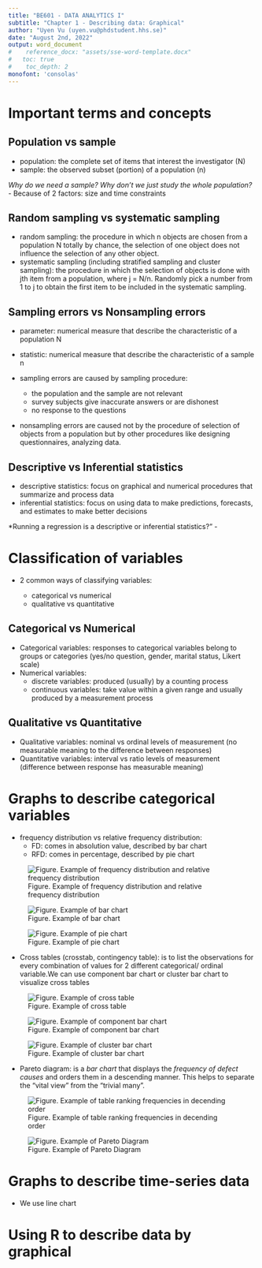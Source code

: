 ```yaml
---
title: "BE601 - DATA ANALYTICS I"
subtitle: "Chapter 1 - Describing data: Graphical"
author: "Uyen Vu (uyen.vu@phdstudent.hhs.se)"
date: "August 2nd, 2022"
output: word_document
#    reference_docx: "assets/sse-word-template.docx"
#   toc: true
#    toc_depth: 2
monofont: 'consolas'
---
```


\newpage

# Important terms and concepts
## Population vs sample

- population: the complete set of items that interest the investigator (N)
- sample: the observed subset (portion) of a population (n)

*Why do we need a sample? Why don't we just study the whole population?* \- Because of 2 factors: size and time constraints

## Random sampling vs systematic sampling

- random sampling: the procedure in which n objects are chosen from a population N totally by chance, the selection of one object does not influence the selection of any other object.
- systematic sampling (including stratified sampling and cluster sampling): the procedure in which the selection of objects is done with jth item from a population, where j = N/n. Randomly pick a number from 1 to j to obtain the first item to be included in the systematic sampling.

## Sampling errors vs Nonsampling errors
- parameter: numerical measure that describe the characteristic of a population N
- statistic: numerical measure that describe the characteristic of a sample n

- sampling errors are caused by sampling procedure:
  + the population and the sample are not relevant
  + survey subjects give inaccurate answers or are dishonest
  + no response to the questions

- nonsampling errors are caused not by the procedure of selection of objects from a population but by other procedures like designing questionnaires, analyzing data.

## Descriptive vs Inferential statistics
- descriptive statistics: focus on graphical and numerical procedures that summarize and process data
- inferential statistics: focus on using data to make predictions, forecasts, and estimates to make better decisions

*Running a regression is a descriptive or inferential statistics?" - 

# Classification of variables
- 2 common ways of classifying variables:

  + categorical vs numerical
  + qualitative vs quantitative
  
## Categorical vs Numerical
- Categorical variables: responses to categorical variables belong to groups or categories (yes/no question, gender, marital status, Likert scale)
- Numerical variables:
  + discrete variables: produced (usually) by a counting process
  + continuous variables: take value within a given range and usually produced by a measurement process
  
## Qualitative vs Quantitative
- Qualitative variables: nominal vs ordinal levels of measurement (no measurable meaning to the difference between responses)
- Quantitative variables: interval vs ratio levels of measurement (difference between response has measurable meaning)

# Graphs to describe categorical variables
- frequency distribution vs relative frequency distribution:
  + FD: comes in absolution value, described by bar chart
  + RFD: comes in percentage, described by pie chart

![Figure. Example of frequency distribution and relative frequency distribution](assets/image/C1-frequencydistributiontable.PNG)

![Figure. Example of bar chart](assets/image/C1-barcharttodescribecategoricaldata.PNG)

![Figure. Example of pie chart](assets/image/C1-piecharttodescriberelativefrequencydistribution.PNG)

- Cross tables (crosstab, contingency table): is to list the observations for every combination of values for 2 different categorical/ ordinal variable.We can use component bar chart or cluster bar chart to visualize cross tables

![Figure. Example of cross table](assets/image/C1-crosstab.PNG)

![Figure. Example of component bar chart](assets/image/C1-componentbarchart.PNG)

![Figure. Example of cluster bar chart](assets/image/C1-clusterbarchar.PNG)

- Pareto diagram: is a *bar chart* that displays the *frequency of defect causes* and orders them in a descending manner. This helps to separate the "vital view" from the "trivial many".

![Figure. Example of table ranking frequencies in decending order](assets/image/C1-paretotable.PNG)

![Figure. Example of Pareto Diagram](assets/image/C1-paretodiagram.PNG)

# Graphs to describe time-series data
- We use line chart

# Using R to describe data by graphical





